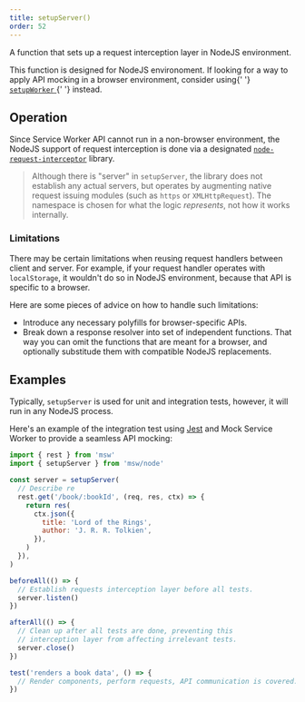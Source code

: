```yaml
---
title: setupServer()
order: 52
---
```


A function that sets up a request interception layer in NodeJS environment.

<Hint>
  This function is designed for NodeJS environoment. If looking for a way to
  apply API mocking in a browser environment, consider using{' '}
  <a href="/sdg">
    <code>setupWorker</code>
  </a>{' '}
  instead.
</Hint>

## Operation

Since Service Worker API cannot run in a non-browser environment, the NodeJS support of request interception is done via a designated [`node-request-interceptor`](https://github.com/mswjs/node-request-interceptor) library.

> Although there is "server" in `setupServer`, the library does not establish any actual servers, but operates by augmenting native request issuing modules (such as `https` or `XMLHttpRequest`). The namespace is chosen for what the logic _represents_, not how it works internally.

### Limitations

There may be certain limitations when reusing request handlers between client and server. For example, if your request handler operates with `localStorage`, it wouldn't do so in NodeJS environment, because that API is specific to a browser.

Here are some pieces of advice on how to handle such limitations:

- Introduce any necessary polyfills for browser-specific APIs.
- Break down a response resolver into set of independent functions. That way you can omit the functions that are meant for a browser, and optionally substitude them with compatible NodeJS replacements.

## Examples

Typically, `setupServer` is used for unit and integration tests, however, it will run in any NodeJS process.

Here's an example of the integration test using [Jest](https://jestjs.io/) and Mock Service Worker to provide a seamless API mocking:

```js showLineNumbers
import { rest } from 'msw'
import { setupServer } from 'msw/node'

const server = setupServer(
  // Describe re
  rest.get('/book/:bookId', (req, res, ctx) => {
    return res(
      ctx.json({
        title: 'Lord of the Rings',
        author: 'J. R. R. Tolkien',
      }),
    )
  }),
)

beforeAll(() => {
  // Establish requests interception layer before all tests.
  server.listen()
})

afterAll(() => {
  // Clean up after all tests are done, preventing this
  // interception layer from affecting irrelevant tests.
  server.close()
})

test('renders a book data', () => {
  // Render components, perform requests, API communication is covered.
})
```
